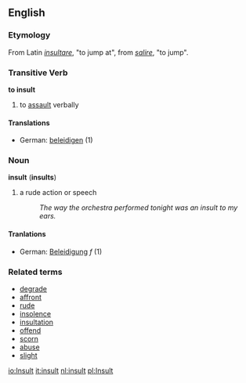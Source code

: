 ==English==
===Etymology===
From Latin ''[[insultare]]'', "to jump at", from ''[[salire]]'', "to jump".
===Transitive Verb===
'''to insult'''
# to [[assault]] verbally
====Translations====
*German: [[beleidigen]] (1)

===Noun===
'''insult''' ('''insults''')
# a rude action or speech
#:''The way the orchestra performed tonight was an insult to my ears.''
====Tranlations====
*German: [[Beleidigung]] ''f'' (1)

===Related terms===
*[[degrade]]
*[[affront]]
*[[rude]]
*[[insolence]]
*[[insultation]]
*[[offend]]
*[[scorn]]
*[[abuse]]
*[[slight]]

[[io:Insult]]
[[it:insult]]
[[nl:insult]]
[[pl:Insult]]